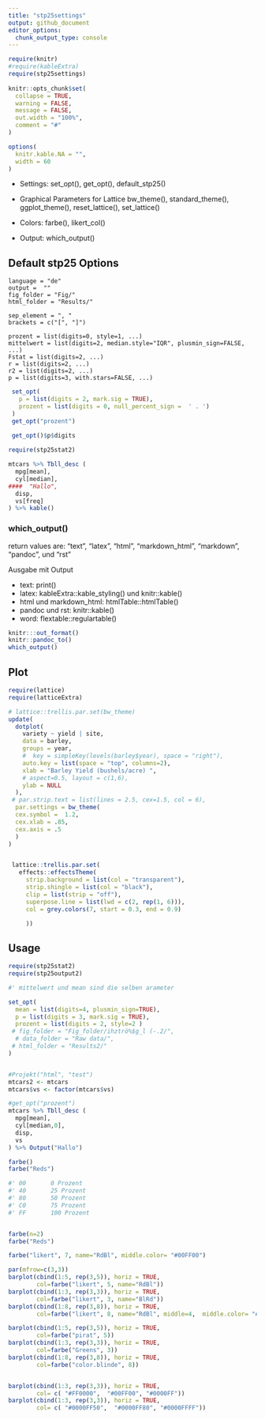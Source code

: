 ```yaml
---
title: "stp25settings"
output: github_document
editor_options: 
  chunk_output_type: console
---
```


```r
require(knitr)
#require(kableExtra)
require(stp25settings)
 
knitr::opts_chunk$set(
  collapse = TRUE,
  warning = FALSE,
  message = FALSE,
  out.width = "100%",
  comment = "#"
)

options(
  knitr.kable.NA = "",
  width = 60
)


```


* Settings: set_opt(), get_opt(), default_stp25()

* Graphical Parameters for Lattice bw_theme(), standard_theme(), ggplot_theme(), 
reset_lattice(), set_lattice()

* Colors: farbe(),	likert_col()

* Output: which_output()

## Default stp25 Options

    language = "de"
    output =  ""
    fig_folder = "Fig/"
    html_folder = "Results/"

    sep_element = ", "
    brackets = c("[", "]")

    prozent = list(digits=0, style=1, ...)
    mittelwert = list(digits=2, median.style="IQR", plusmin_sign=FALSE, ...)
    Fstat = list(digits=2, ...)
    r = list(digits=2, ...)
    r2 = list(digits=2, ...)
    p = list(digits=3, with.stars=FALSE, ...)
  


 
 

```r
 set_opt(
   p = list(digits = 2, mark.sig = TRUE),
   prozent = list(digits = 0, null_percent_sign =  ' . ')
 )
 get_opt("prozent")
 
 get_opt()$p$digits

```


```r
require(stp25stat2)

mtcars %>% Tbll_desc (
  mpg[mean],
  cyl[median],
####  "Hallo",
  disp,
  vs[freq]
) %>% kable()

```

### which_output()

return values are: 
"text", "latex", "html", "markdown_html", "markdown", "pandoc", und "rst"
 
 
Ausgabe mit Output

* text: print()
* latex:   kableExtra::kable_styling() und  knitr::kable()
* html und markdown_html: htmlTable::htmlTable() 
* pandoc und rst: knitr::kable()
* word:    flextable::regulartable()

```r
knitr:::out_format()
knitr::pandoc_to()
which_output()
```


## Plot


```r
require(lattice)
require(latticeExtra)

# lattice::trellis.par.set(bw_theme)
update(
  dotplot(
    variety ~ yield | site,
    data = barley,
    groups = year,
    #  key = simpleKey(levels(barley$year), space = "right"),
    auto.key = list(space = "top", columns=2),
    xlab = "Barley Yield (bushels/acre) ",
    # aspect=0.5, layout = c(1,6),
    ylab = NULL
  ),
 # par.strip.text = list(lines = 2.5, cex=1.5, col = 6),
  par.settings = bw_theme(
  cex.symbol =  1.2,
  cex.xlab = .85,
  cex.axis = .5
  )
)



```



```r
 lattice::trellis.par.set(
   effects::effectsTheme(
     strip.background = list(col = "transparent"),
     strip.shingle = list(col = "black"),
     clip = list(strip = "off"),
     superpose.line = list(lwd = c(2, rep(1, 6))),
     col = grey.colors(7, start = 0.3, end = 0.9)

     ))
```




 
## Usage

```r

require(stp25stat2)
require(stp25output2)

#' mittelwert und mean sind die selben arameter

set_opt(
  mean = list(digits=4, plusmin_sign=TRUE),
  p = list(digits = 3, mark.sig = TRUE),
  prozent = list(digits = 2, style=2 )
 # fig_folder = "Fig_folder/ihztrö%$g_l (-.2/",
  # data_folder = "Raw data/",
 # html_folder = "Results2/"
)


#Projekt("html", "test")
mtcars2 <- mtcars
mtcars$vs <- factor(mtcars$vs)

#get_opt("prozent")
mtcars %>% Tbll_desc (
  mpg[mean],
  cyl[median,0],
  disp,
  vs
) %>% Output("Hallo")

```


```r
farbe()
farbe("Reds")

#' 00	 	0 Prozent
#' 40	 	25 Prozent
#' 80	 	50 Prozent
#' C0	 	75 Prozent
#' FF	 	100 Prozent


farbe(n=2)
farbe("Reds")

farbe("likert", 7, name="RdBl", middle.color= "#00FF00")
```



```r
par(mfrow=c(3,3))
barplot(cbind(1:5, rep(3,5)), horiz = TRUE, 
        col=farbe("likert", 5, name="RdBl"))
barplot(cbind(1:3, rep(3,3)), horiz = TRUE, 
        col=farbe("likert", 3, name="BlRd"))
barplot(cbind(1:8, rep(3,8)), horiz = TRUE, 
        col=farbe("likert", 8, name="RdBl", middle=4,  middle.color= "#00FF00"))

barplot(cbind(1:5, rep(3,5)), horiz = TRUE, 
        col=farbe("pirat", 5))
barplot(cbind(1:3, rep(3,3)), horiz = TRUE, 
        col=farbe("Greens", 3))
barplot(cbind(1:8, rep(3,8)), horiz = TRUE, 
        col=farbe("color.blinde", 8))


barplot(cbind(1:3, rep(3,3)), horiz = TRUE, 
        col= c( "#FF0000",  "#00FF00", "#0000FF"))
barplot(cbind(1:3, rep(3,3)), horiz = TRUE, 
        col= c( "#0000FF50",  "#0000FF80", "#0000FFFF"))


```





